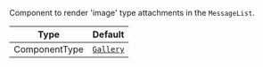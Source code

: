 Component to render 'image' type attachments in the `MessageList`.

| Type          | Default                                                    |
| ------------- | ---------------------------------------------------------- |
| ComponentType | [`Gallery`](../../../../ui-components/message/gallery.mdx) |
